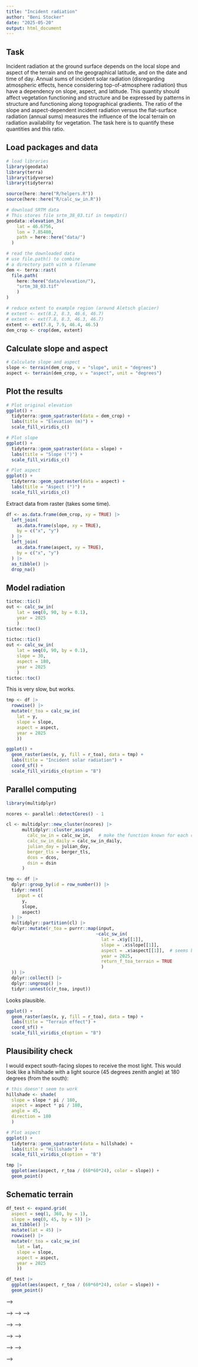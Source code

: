 ```yaml
---
title: "Incident radiation"
author: "Beni Stocker"
date: "2025-05-20"
output: html_document
---
```


## Task

Incident radiation at the ground surface depends on the local slope and aspect of the terrain and on the geographical latitude, and on the date and time of day. Annual sums of incident solar radiation (disregarding atmospheric effects, hence considering top-of-atmosphere radiation) thus have a dependency on slope, aspect, and latitude. This quantity should affect vegetation functioning and structure and be expressed by patterns in structure and functioning along topographical gradients. The ratio of the slope and aspect-dependent incident radiation versus the flat-surface radiation (annual sums) measures the influence of the local terrain on radiation availability for vegetation. The task here is to quantify these quantities and this ratio.

## Load packages and data

```r
# load libraries
library(geodata)
library(terra)
library(tidyverse)
library(tidyterra)

source(here::here("R/helpers.R"))
source(here::here("R/calc_sw_in.R"))

# download SRTM data
# This stores file srtm_38_03.tif in tempdir()
geodata::elevation_3s(
    lat = 46.6756,
    lon = 7.85480,
    path = here::here("data/")
  )

# read the downloaded data
# use file.path() to combine
# a directory path with a filename
dem <- terra::rast(
  file.path(
    here::here("data/elevation/"),
    "srtm_38_03.tif"
    )
)

# reduce extent to example region (around Aletsch glacier)
# extent <- ext(8.2, 8.3, 46.6, 46.7)
# extent <- ext(7.8, 8.3, 46.3, 46.7)
extent <- ext(7.8, 7.9, 46.4, 46.5)
dem_crop <- crop(dem, extent)
```

## Calculate slope and aspect

```r
# Calculate slope and aspect
slope <- terrain(dem_crop, v = "slope", unit = "degrees")
aspect <- terrain(dem_crop, v = "aspect", unit = "degrees")
```


## Plot the results

```r
# Plot original elevation
ggplot() +
  tidyterra::geom_spatraster(data = dem_crop) +
  labs(title = "Elevation (m)") +
  scale_fill_viridis_c()

# Plot slope
ggplot() +
  tidyterra::geom_spatraster(data = slope) +
  labs(title = "Slope (°)") +
  scale_fill_viridis_c()

# Plot aspect
ggplot() +
  tidyterra::geom_spatraster(data = aspect) +
  labs(title = "Aspect (°)") +
  scale_fill_viridis_c()
```

Extract data from raster (takes some time).

```r
df <- as.data.frame(dem_crop, xy = TRUE) |> 
  left_join(
    as.data.frame(slope, xy = TRUE),
    by = c("x", "y")
  ) |> 
  left_join(
    as.data.frame(aspect, xy = TRUE),
    by = c("x", "y")
  ) |> 
  as_tibble() |> 
  drop_na()
```

## Model radiation

```r
tictoc::tic()
out <- calc_sw_in(
    lat = seq(0, 90, by = 0.1),
    year = 2025
    )
tictoc::toc()

tictoc::tic()
out <- calc_sw_in(
    lat = seq(0, 90, by = 0.1),
    slope = 30,
    aspect = 180,
    year = 2025
    )
tictoc::toc()
```
This is very slow, but works. 

```r
tmp <- df |> 
  rowwise() |> 
  mutate(r_toa = calc_sw_in(
    lat = y,
    slope = slope,
    aspect = aspect,
    year = 2025
    ))
```

```r
ggplot() +
  geom_raster(aes(x, y, fill = r_toa), data = tmp) +
  labs(title = "Incident solar radiation") +
  coord_sf() +
  scale_fill_viridis_c(option = "B")
```

## Parallel computing

```r
library(multidplyr)

ncores <- parallel::detectCores() - 1 

cl <- multidplyr::new_cluster(ncores) |>
      multidplyr::cluster_assign(
        calc_sw_in = calc_sw_in,   # make the function known for each core
        calc_sw_in_daily = calc_sw_in_daily,
        julian_day = julian_day,
        berger_tls = berger_tls,
        dcos = dcos,
        dsin = dsin
      )

tmp <- df |>
  dplyr::group_by(id = row_number()) |>
  tidyr::nest(
    input = c(
      y,
      slope,
      aspect)
  ) |> 
  multidplyr::partition(cl) |> 
  dplyr::mutate(r_toa = purrr::map(input, 
                                  ~calc_sw_in(
                                    lat = .x$y[[1]], 
                                    slope = .x$slope[[1]], 
                                    aspect = .x$aspect[[1]],  # seems best to "turn" aspect clockwise
                                    year = 2025,
                                    return_f_toa_terrain = TRUE
                                    )
  )) |>
  dplyr::collect() |>
  dplyr::ungroup() |>
  tidyr::unnest(c(r_toa, input))
```

Looks plausible. 

```r
ggplot() +
  geom_raster(aes(x, y, fill = r_toa), data = tmp) +
  labs(title = "Terrain effect") +
  coord_sf() +
  scale_fill_viridis_c(option = "B")
```

## Plausibility check

I would expect south-facing slopes to receive the most light. This would look like a hillshade with a light source (45 degrees zenith angle) at 180 degrees (from the south):

```r
# this doesn't seem to work
hillshade <- shade(
  slope = slope * pi / 180, 
  aspect = aspect * pi / 180, 
  angle = 45, 
  direction = 180
  )

# Plot aspect
ggplot() +
  tidyterra::geom_spatraster(data = hillshade) +
  labs(title = "Hillshade") +
  scale_fill_viridis_c(option = "B")
```

```r
tmp |> 
  ggplot(aes(aspect, r_toa / (60*60*24), color = slope)) +
  geom_point()
```

## Schematic terrain

```r
df_test <- expand.grid(
  aspect = seq(1, 360, by = 1),
  slope = seq(0, 45, by = 5)) |> 
  as_tibble() |> 
  mutate(lat = 45) |> 
  rowwise() |> 
  mutate(r_toa = calc_sw_in(
    lat = lat,
    slope = slope,
    aspect = aspect,
    year = 2025
    ))
```


```r
df_test |> 
  ggplot(aes(aspect, r_toa / (60*60*24), color = slope)) +
  geom_point()
```


<!-- ## Test with other libraries -->

<!-- <!-- ### RSAGA --> -->

<!-- <!-- ```{r} --> -->
<!-- <!-- # Download from https://sourceforge.net/projects/saga-gis/ --> -->
<!-- <!-- # Unzip and move to Applications folder and open with right click --> -->

<!-- <!-- # Set your saga_cmd path --> -->
<!-- <!-- saga_cmd <- "/Applications/SAGA.app/Contents/MacOS/saga_cmd" --> -->

<!-- <!-- # List all available modules (should print to console) --> -->
<!-- <!-- system(paste(saga_cmd, "-h")) --> -->

<!-- <!-- # Example: List modules from the 'climate_tools' library --> -->
<!-- <!-- system(paste(saga_cmd, "climate_tools", "2", "-h"))  # 2 = Incoming Solar Radiation (may vary by version) --> -->

<!-- <!-- ``` --> -->


<!-- ### solrad -->

<!-- ```{r} -->
<!-- library(solrad) -->

<!-- ExtraterrestrialNormal( -->
<!--   DOY = 172,  -->
<!--   Lat = 45,  -->
<!--   Lon = 0,  -->
<!--   SLon = 0,  -->
<!--   DS = 0,  -->
<!--   Slope = 30,  -->
<!--   Aspect = 180 -->
<!--   ) -->

<!-- df_test_solrad <- expand.grid( -->
<!--   aspect = seq(1, 360, by = 1), -->
<!--   slope = seq(0, 45, by = 5)) |>  -->
<!--   as_tibble() |>  -->
<!--   mutate(lat = 45) |>  -->
<!--   rowwise() |>  -->
<!--   mutate(r_toa = solrad::ExtraterrestrialNormal( -->
<!--     DOY = 172, -->
<!--     Lat = lat, -->
<!--     Slope = slope, -->
<!--     Aspect = aspect,  -->
<!--     Lon = 0,  -->
<!--     SLon = 0,  -->
<!--     DS = 0 -->
<!--     )) -->

<!-- df_test_solrad |>  -->
<!--   ggplot(aes(aspect, r_toa, color = slope)) + -->
<!--   geom_point() -->
<!-- ``` -->
